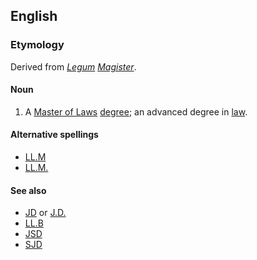 ==English==

===Etymology===
Derived from ''[[Legum]] [[Magister]]''.

====Noun====
{{rfc-level|Noun at L4+ not in L3 POS section}}
{{wikipedia}}
{{en-noun}}
# A [[Master of Laws]] [[degree]]; an advanced degree in [[law]].

====Alternative spellings====
* [[LL.M]]
* [[LL.M.]]

====See also====
* [[JD]] or [[J.D.]]
* [[LL.B]]
* [[JSD]]
* [[SJD]]